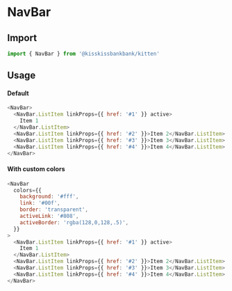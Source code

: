 
<Meta title="Navigation/NavBar" component={NavBar} />

# NavBar

## Import

```js
import { NavBar } from '@kisskissbankbank/kitten'
```

## Usage

<Canvas>
  <Story name="NavBar" story={stories.Default} />
</Canvas>

#### Default

```js
<NavBar>
  <NavBar.ListItem linkProps={{ href: '#1' }} active>
    Item 1
  </NavBar.ListItem>
  <NavBar.ListItem linkProps={{ href: '#2' }}>Item 2</NavBar.ListItem>
  <NavBar.ListItem linkProps={{ href: '#3' }}>Item 3</NavBar.ListItem>
  <NavBar.ListItem linkProps={{ href: '#4' }}>Item 4</NavBar.ListItem>
</NavBar>
```

#### With custom colors

```js
<NavBar
  colors={{
    background: '#fff',
    link: '#00f',
    border: 'transparent',
    activeLink: '#808',
    activeBorder: 'rgba(128,0,128,.5)',
  }}
>
  <NavBar.ListItem linkProps={{ href: '#1' }} active>
    Item 1
  </NavBar.ListItem>
  <NavBar.ListItem linkProps={{ href: '#2' }}>Item 2</NavBar.ListItem>
  <NavBar.ListItem linkProps={{ href: '#3' }}>Item 3</NavBar.ListItem>
  <NavBar.ListItem linkProps={{ href: '#4' }}>Item 4</NavBar.ListItem>
</NavBar>
```
